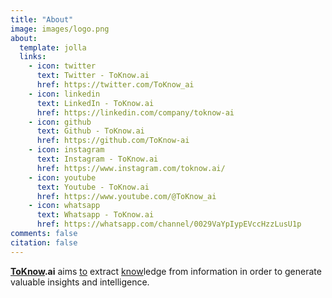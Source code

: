 ```yaml
---
title: "About"
image: images/logo.png
about:
  template: jolla
  links:
    - icon: twitter
      text: Twitter - ToKnow.ai
      href: https://twitter.com/ToKnow_ai
    - icon: linkedin
      text: LinkedIn - ToKnow.ai
      href: https://linkedin.com/company/toknow-ai
    - icon: github
      text: Github - ToKnow.ai
      href: https://github.com/ToKnow-ai
    - icon: instagram
      text: Instagram - ToKnow.ai
      href: https://www.instagram.com/toknow.ai/
    - icon: youtube
      text: Youtube - ToKnow.ai
      href: https://www.youtube.com/@ToKnow_ai
    - icon: whatsapp
      text: Whatsapp - ToKnow.ai
      href: https://whatsapp.com/channel/0029VaYpIypEVccHzzLusU1p
comments: false
citation: false
---
```


<b><u>ToKnow</u>.ai</b> aims <u>to</u> extract <u>know</u>ledge from information in order to generate valuable insights and intelligence.

